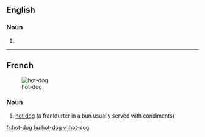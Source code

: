 ==English==

===Noun===
{{en-noun|sg=[[hot]]-[[dog]]}}

# {{alternative spelling of|[[hot dog]]}}

----

==French==
{{wikipedia|lang=fr}}
[[Image:HotDog.jpg|thumb|hot-dog]]

===Noun===
{{infl|fr|noun|g=m}}

# [[hot dog]] (a frankfurter in a bun usually served with condiments)

{{tbot entry|French|hot dog|2009|May|fr}}

[[fr:hot-dog]]
[[hu:hot-dog]]
[[vi:hot-dog]]
